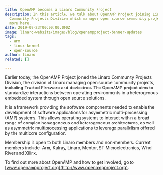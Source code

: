 ```yaml
---
title: OpenAMP becomes a Linaro Community Project
description: In this article, we talk about OpenAMP Project joining Linaro
  Community Projects Division which manages open source community projects. Read
  more here.
date: 2019-09-23T00:00:00.000Z
image: linaro-website/images/blog/openampproject-banner-updates
tags:
  - arm
  - linux-kernel
  - open-source
author: linaro
related: []

---
```


Earlier today, the OpenAMP Project joined the Linaro Community Projects Division, the division of Linaro managing open source community projects, including Trusted Firmware and devicetree. The OpenAMP project aims to standardize interactions between operating environments in a heterogenous embedded system through open source solutions.

It is a framework providing the software components needed to enable the development of software applications for asymmetric multi-processing (AMP) systems. This allows operating systems to interact within a broad range of complex homogeneous and heterogeneous architectures, as well as asymmetric multiprocessing applications to leverage parallelism offered by the multicore configuration.

Membership is open to both Linaro members and non-members. Current members include  Arm, Kalray, Linaro, Mentor, ST Microelectronics, Wind River and Xilinx.

To find out more about OpenAMP and how to get involved, go to [www.openampproject.org](http://www.openampproject.org).
